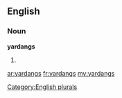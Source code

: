 ==English==

===Noun===
'''yardangs'''

# {{plural of|[[yardang]]}}

[[Category:English plurals]]

[[ar:yardangs]]
[[fr:yardangs]]
[[my:yardangs]]